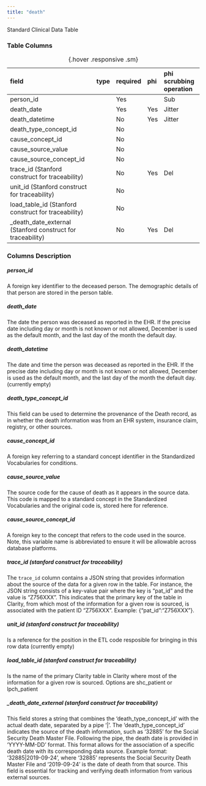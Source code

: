 ```yaml
---
title: "death"
---
```


Standard Clinical Data Table

### Table Columns

| field                                                      | type   | required   | phi   | phi scrubbing operation   |
|:-----------------------------------------------------------|:-------|:-----------|:------|:--------------------------|
| person_id                                                  |        | Yes        |       | Sub                       |
| death_date                                                 |        | Yes        | Yes   | Jitter                    |
| death_datetime                                             |        | No         | Yes   | Jitter                    |
| death_type_concept_id                                      |        | No         |       |                        |
| cause_concept_id                                           |        | No         |       |                        |
| cause_source_value                                         |        | No         |       |                        |
| cause_source_concept_id                                    |        | No         |       |                        |
| trace_id (Stanford construct for traceability)             |        | No         | Yes   | Del                       |
| unit_id (Stanford construct for traceability)              |        | No         |       |                        |
| load_table_id (Stanford construct for traceability)        |        | No         |       |                        |
| _death_date_external (Stanford construct for traceability) |        | No         | Yes   | Del                       |

:  {.hover .responsive .sm}

### Columns Description


##### person_id

A foreign key identifier to the deceased person. The demographic details of that person are stored in the person table.

##### death_date

The date the person was deceased as reported in the EHR. If the precise date including day or month is not known or not allowed, December is used as the default month, and the last day of the month the default day. 

##### death_datetime

The date and time the person was deceased as reported in the EHR. If the precise date including day or month is not known or not allowed, December is used as the default month, and the last day of the month the default day. (currently empty)

##### death_type_concept_id

This field can be used to determine the provenance of the Death record, as in whether the death information was from an EHR system, insurance claim, registry, or other sources.

##### cause_concept_id

A foreign key referring to a standard concept identifier in the Standardized Vocabularies for conditions.

##### cause_source_value

The source code for the cause of death as it appears in the source data. This code is mapped to a standard concept in the Standardized Vocabularies and the original code is, stored here for reference.

##### cause_source_concept_id

A foreign key to the concept that refers to the code used in the source. Note, this variable name is abbreviated to ensure it will be allowable across database platforms.

##### trace_id (stanford construct for traceability) 

The `trace_id` column contains a JSON string that provides information about the source of the data for a given row in the table. For instance, the JSON string consists of a key-value pair where the key is "pat_id" and the value is "Z756XXX". This indicates that the primary key of the table in Clarity, from which most of the information for a given row is sourced, is associated with the patient ID "Z756XXX". Example: {"pat_id":"Z756XXX"}.

##### unit_id (stanford construct for traceability) 

Is a reference for the position in the ETL code resposible for bringing in this row data (currently empty)

##### load_table_id (stanford construct for traceability) 

Is the name of the primary Clarity table in Clarity where most of the information for a given row is sourced.  Options are shc_patient or lpch_patient

##### _death_date_external (stanford construct for traceability) 

This field stores a string that combines the 'death_type_concept_id' with the actual death date, separated by a pipe '|'. The 'death_type_concept_id' indicates the source of the death information, such as '32885' for the Social Security Death Master File. Following the pipe, the death date is provided in 'YYYY-MM-DD' format. This format allows for the association of a specific death date with its corresponding data source. Example format: '32885|2019-09-24', where '32885' represents the Social Security Death Master File and '2019-09-24' is the date of death from that source. This field is essential for tracking and verifying death information from various external sources.
